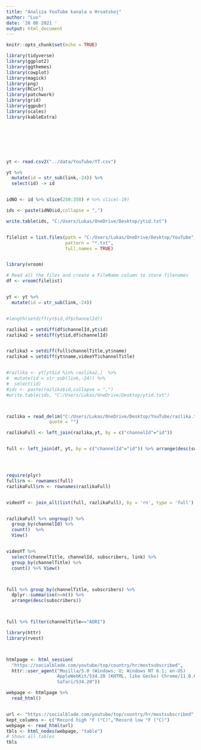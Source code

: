 ```yaml
---
title: "Analiza YouTube kanala u Hrvatskoj"
author: "Lux"
date: '28 06 2021 '
output: html_document
---
```


```r
knitr::opts_chunk$set(echo = TRUE)
```

```r
library(tidyverse)
library(ggplot2)
library(ggthemes)
library(cowplot)
library(magick)
library(png)
library(RCurl)
library(patchwork) 
library(grid)
library(ggpubr)
library(scales)
library(kableExtra)





```

<br>
<br>


```r
yt <- read.csv2("../data/YouTube/YT.csv") 
```


```r

yt %>%
  mutate(id = str_sub(link,-24)) %>%
  select(id) -> id


idNO <- id %>% slice(250:350) # %>% slice(-19)

ids <- paste(idNO$id,collapse = ",") 

write.table(ids, "C:/Users/Lukas/OneDrive/Desktop/ytid.txt")



```





```r


filelist = list.files(path = "C:/Users/Lukas/OneDrive/Desktop/YouTube",
                      pattern = "*.txt",
                      full.names = TRUE)


library(vroom)

# Read all the files and create a FileName column to store filenames
df <- vroom(filelist) 


yt <- yt %>%
  mutate(id = str_sub(link,-24))


#length(setdiff(yt$id,df$channelId))

razlika1 = setdiff(df$channelId,yt$id)
razlika2 = setdiff(yt$id,df$channelId)


razlika3 = setdiff(full$channelTitle,yt$name)
razlika4 = setdiff(yt$name,videoYT$channelTitle)


#razlika <- yt[yt$id %in% razlika2,]  %>% 
#  mutate(id = str_sub(link,-24)) %>%
#  select(id)
#ids <- paste(razlika$id,collapse = ",") 
#write.table(ids, "C:/Users/Lukas/OneDrive/Desktop/ytid.txt")



razlika = read_delim("C:/Users/Lukas/OneDrive/Desktop/YouTube/razlika.txt",
                quote = "")

razlikaFull <- left_join(razlika,yt, by = c("channelId"="id"))


full <- left_join(df, yt, by = c("channelId"="id")) %>% arrange(desc(subscribers))




require(plyr)
full$rn <- rownames(full)
razlikaFull$rn <- rownames(razlikaFull)


videoYT <- join_all(list(full, razlikaFull), by = 'rn', type = 'full')


razlikaFull %>% ungroup() %>%
  group_by(channelId) %>%
  count()  %>% 
  View()


videoYT %>%
  select(channelTitle, channelId, subscribers, link) %>%
  group_by(channelTitle) %>%
  count() %>% View()



full %>% group_by(channelTitle, subscribers) %>%
  dplyr::summarise(n=n()) %>%
  arrange(desc(subscribers))



full %>% filter(channelTitle=="ADRI")


```


```r

library(httr)
library(rvest)



htmlpage <- html_session(
  "https://socialblade.com/youtube/top/country/hr/mostsubscribed",
  httr::user_agent("Mozilla/5.0 (Windows; U; Windows NT 6.1; en-US)
                   AppleWebKit/534.20 (KHTML, like Gecko) Chrome/11.0.672.2
                   Safari/534.20"))

webpage <- htmlpage %>%
  read_html() 


url <- "https://socialblade.com/youtube/top/country/hr/mostsubscribed"
kept_columns <- c("Record high °F (°C)","Record low °F (°C)")
webpage <- read_html(url)
tbls <- html_nodes(webpage, "table")
# Shows all tables
tbls


```










